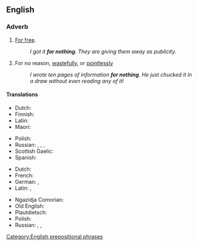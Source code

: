 ==English==

===Adverb===
{{en-adv|-}}

# [[for free|For free]].
#: ''I got it '''for nothing'''. They are giving them away as publicity.''
# For no reason, [[wastefully]], or [[pointlessly]]
#: ''I wrote ten pages of information '''for nothing'''. He just chucked it in a draw without even reading any of it!''

====Translations====
{{trans-top|for free}}
* Dutch: {{t|nl|voor niets}}
* Finnish: {{t+|fi|ilmaiseksi}}
* Latin: {{t|la|grātīs}}
* Maori: {{t+|mi|utukore}}
{{trans-mid}}
* Polish: {{t+|pl|za darmo}}
* Russian: {{t+|ru|зря}}, {{t+|ru|да́ром}}, {{t+|ru|впусту́ю}}, {{t+|ru|польза|alt=без по́льзы}}
* Scottish Gaelic: {{t|gd|an-asgaidh}}
* Spanish: {{t|es|de balde}}
{{trans-bottom}}

{{trans-top|for no reason}}
* Dutch: {{t|nl|voor niets}}
* French: {{t|fr|pour rien}}
* German: {{t+|de|umsonst}}, {{t|de|für nichts}}
* Latin: {{t+|la|nēquīquam}}, {{t+|la|frustrā}}
{{trans-mid}}
* Ngazidja Comorian: {{t|zdj|ɓure}}
* Old English: {{t|ang|on īdel}}
* Plautdietsch: {{t|pdt|vejäfs}}
* Polish: {{t|pl|na marne}}
* Russian: {{t+|ru|пустяк|alt=и́з-за пустяка́}}, {{t+|ru|напра́сно}}, {{t+|ru|понапра́сну}}
{{trans-bottom}}

[[Category:English prepositional phrases]]